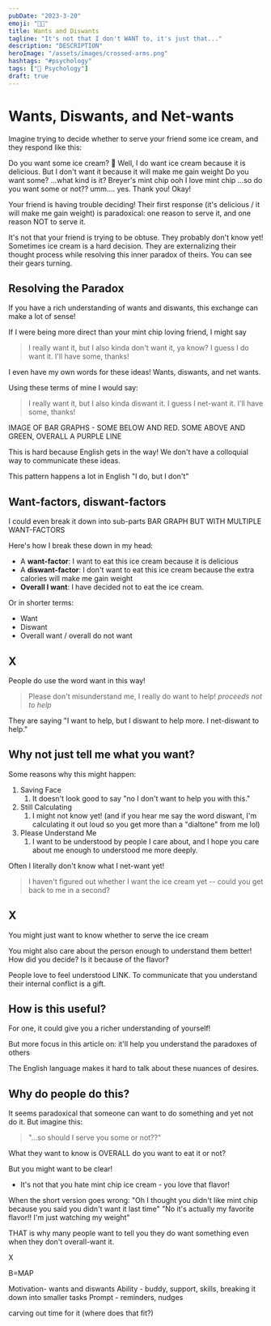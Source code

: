 ```yaml
---
pubDate: "2023-3-20"
emoji: "🙅🏻"
title: Wants and Diswants
tagline: "It's not that I don't WANT to, it's just that..."
description: "DESCRIPTION"
heroImage: "/assets/images/crossed-arms.png"
hashtags: "#psychology"
tags: ["🧠 Psychology"]
draft: true
---
```



# Wants, Diswants, and Net-wants

Imagine trying to decide whether to serve your friend some ice cream, and they respond like this:

<PhoneVertical>
  <PersonB>Do you want some ice cream? 🍦</PersonB>
  <PersonA>Well, I do want ice cream because it is delicious.</PersonA>
  <PersonA>But I don't want it because it will make me gain weight</PersonA>
  <PersonB>Do you want some?</PersonB>
  <PersonA>...what kind is it?</PersonA>
  <PersonB>Breyer's mint chip</PersonB>
  <PersonA>ooh I love mint chip</PersonA>
  <PersonB>...so do you want some or not??</PersonB>
  <PersonA>umm....</PersonA>
  <PersonA>yes. Thank you!</PersonA>
  <PersonB>Okay!</PersonB>
</PhoneVertical>

Your friend is having trouble deciding! Their first response (it's delicious / it will make me gain weight) is paradoxical: one reason to serve it, and one reason NOT to serve it.

It's not that your friend is trying to be obtuse. They probably don't know yet! Sometimes ice cream is a hard decision. They are externalizing their thought process while resolving this inner paradox of theirs. You can see their gears turning.

## Resolving the Paradox

If you have a rich understanding of wants and diswants, this exchange can make a lot of sense!

If I were being more direct than your mint chip loving friend, I might say

> I really want it, but I also kinda don't want it, ya know? I guess I do want it. I'll have some, thanks!

I even have my own words for these ideas! Wants, diswants, and net wants.

Using these terms of mine I would say:

> I really want it, but I also kinda diswant it. I guess I net-want it. I'll have some, thanks!

IMAGE OF BAR GRAPHS - SOME BELOW AND RED. SOME ABOVE AND GREEN, OVERALL A PURPLE LINE

This is hard because English gets in the way! We don't have a colloquial way to communicate these ideas.

This pattern happens a lot in English "I do, but I don't"

## Want-factors, diswant-factors

I could even break it down into sub-parts BAR GRAPH BUT WITH MULTIPLE WANT-FACTORS

Here's how I break these down in my head:

- A **want-factor**: I want to eat this ice cream because it is delicious
- A **diswant-factor**: I don't want to eat this ice cream because the extra calories will make me gain weight
- **Overall I want**: I have decided not to eat the ice cream.

Or in shorter terms:

- Want
- Diswant
- Overall want / overall do not want

## X

People do use the word want in this way!

> Please don't misunderstand me, I really do want to help! _proceeds not to help_

They are saying "I want to help, but I diswant to help more. I net-diswant to help."

## Why not just tell me what you want?

Some reasons why this might happen:

1. Saving Face
   1. It doesn't look good to say "no I don't want to help you with this."
2. Still Calculating
   1. I might not know yet! (and if you hear me say the word diswant, I'm calculating it out loud so you get more than a "dialtone" from me lol)
3. Please Understand Me
   1. I want to be understood by people I care about, and I hope you care about me enough to understood me more deeply.

Often I literally don't know what I net-want yet!

> I haven't figured out whether I want the ice cream yet -- could you get back to me in a second?

## X

You might just want to know whether to serve the ice cream

You might also care about the person enough to understand them better! How did you decide? Is it because of the flavor?

People love to feel understood LINK. To communicate that you understand their internal conflict is a gift.

## How is this useful?

For one, it could give you a richer understanding of yourself!

But more focus in this article on: it'll help you understand the paradoxes of others

The English language makes it hard to talk about these nuances of desires.

## Why do people do this?

It seems paradoxical that someone can want to do something and yet not do it. But imagine this:

> "...so should I serve you some or not??"

What they want to know is OVERALL do you want to eat it or not?

But you might want to be clear!

- It's not that you hate mint chip ice cream - you love that flavor!

When the short version goes wrong: "Oh I thought you didn't like mint chip because you said you didn't want it last time" "No it's actually my favorite flavor!! I'm just watching my weight"

THAT is why many people want to tell you they do want something even when they don't overall-want it.

X

B=MAP

Motivation- wants and diswants Ability - buddy, support, skills, breaking it down into smaller tasks Prompt - reminders, nudges

carving out time for it (where does that fit?)
